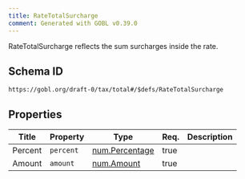 ```yaml
---
title: RateTotalSurcharge
comment: Generated with GOBL v0.39.0
---
```


RateTotalSurcharge reflects the sum surcharges inside the rate.

## Schema ID

`https://gobl.org/draft-0/tax/total#/$defs/RateTotalSurcharge`

## Properties

| Title   | Property  | Type                                      | Req. | Description |
|---------|-----------|-------------------------------------------|------|-------------|
| Percent | `percent` | [num.Percentage](/draft-0/num/percentage) | true |             |
| Amount  | `amount`  | [num.Amount](/draft-0/num/amount)         | true |             |


